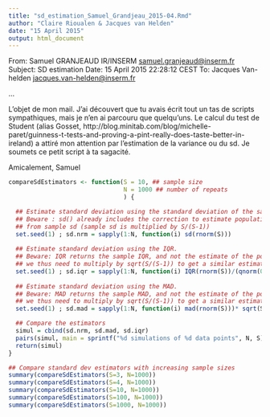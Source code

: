```yaml
---
title: "sd_estimation_Samuel_Grandjeau_2015-04.Rmd"
author: "Claire Rioualen & Jacques van Helden"
date: "15 April 2015"
output: html_document
---
```


From: Samuel GRANJEAUD IR/INSERM <samuel.granjeaud@inserm.fr>
Subject: SD estimation
Date: 15 April 2015 22:28:12 CEST
To: Jacques Van-helden <jacques.van-helden@inserm.fr>

...

L'objet de mon mail. J'ai découvert que tu avais écrit tout un tas de scripts sympathiques, mais je n'en ai parcouru que quelqu'uns. Le calcul du test de Student (alias Gosset, http://blog.minitab.com/blog/michelle-paret/guinness-t-tests-and-proving-a-pint-really-does-taste-better-in-ireland) a attiré mon attention par l'estimation de la variance ou du sd. Je soumets ce petit script à ta sagacité.

Amicalement,
Samuel

```r

compareSdEstimators <- function(S = 10, ## sample size
                                N = 1000 ## number of repeats
                                ) {

  ## Estimate standard deviation using the standard deviation of the sample.
  ## Beware : sd() already includes the correction to estimate population sd
  ## from sample sd (sample sd is multiplied by S/(S-1))
  set.seed(1) ; sd.nrm = sapply(1:N, function(i) sd(rnorm(S)))
  
  ## Estimate standard deviation using the IQR.
  ## Beware: IQR returns the sample IQR, and not the estimate of the population IQR, 
  ## we thus need to multiply by sqrt(S/(S-1)) to get a similar estimate as sd().
  set.seed(1) ; sd.iqr = sapply(1:N, function(i) IQR(rnorm(S))/(qnorm(0.75) - qnorm(0.25))) * sqrt(S/(S-1))
  
  ## Estimate standard deviation using the MAD.
  ## Beware: MAD returns the sample MAD, and not the estimate of the population MAD, 
  ## we thus need to multiply by sqrt(S/(S-1)) to get a similar estimate as sd().
  set.seed(1) ; sd.mad = sapply(1:N, function(i) mad(rnorm(S)))* sqrt(S/(S-1))

  ## Compare the estimators
  simul = cbind(sd.nrm, sd.mad, sd.iqr)
  pairs(simul, main = sprintf("%d simulations of %d data points", N, S),col="#888888")
  return(simul)
}

## Compare standard dev estimators with increasing sample sizes
summary(compareSdEstimators(S=3, N=1000))
summary(compareSdEstimators(S=4, N=1000))
summary(compareSdEstimators(S=10, N=1000))
summary(compareSdEstimators(S=100, N=1000))
summary(compareSdEstimators(S=1000, N=1000))

```

